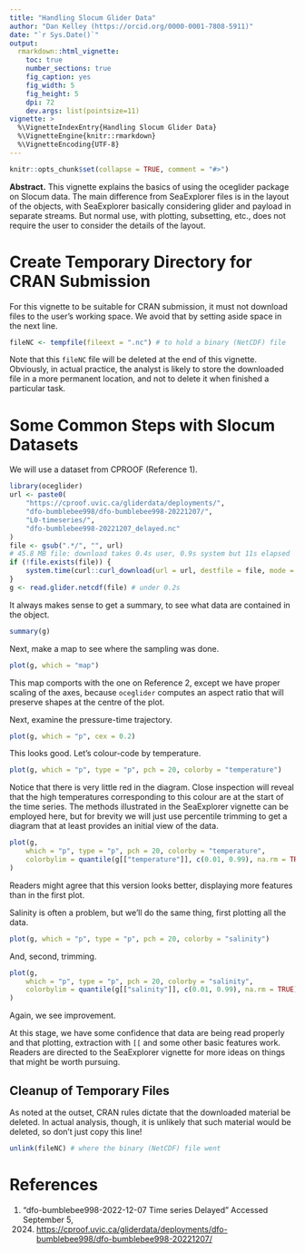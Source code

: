 ```yaml
---
title: "Handling Slocum Glider Data"
author: "Dan Kelley (https://orcid.org/0000-0001-7808-5911)"
date: "`r Sys.Date()`"
output:
  rmarkdown::html_vignette:
    toc: true
    number_sections: true
    fig_caption: yes
    fig_width: 5
    fig_height: 5
    dpi: 72
    dev.args: list(pointsize=11)
vignette: >
  %\VignetteIndexEntry{Handling Slocum Glider Data}
  %\VignetteEngine{knitr::rmarkdown}
  %\VignetteEncoding{UTF-8}
---
```


```r
knitr::opts_chunk$set(collapse = TRUE, comment = "#>")
```

**Abstract.** This vignette explains the basics of using the oceglider package
on Slocum data. The main difference from SeaExplorer files is in the layout of
the objects, with SeaExplorer basically considering glider and payload in
separate streams. But normal use, with plotting, subsetting, etc., does not
require the user to consider the details of the layout.

# Create Temporary Directory for CRAN Submission

For this vignette to be suitable for CRAN submission, it must not download
files to the user's working space.  We avoid that by setting aside space in the
next line.

```r
fileNC <- tempfile(fileext = ".nc") # to hold a binary (NetCDF) file
```

Note that this `fileNC` file will be deleted at the end of this vignette.
Obviously, in actual practice, the analyst is likely to store the downloaded
file in a more permanent location, and not to delete it when finished a
particular task.

# Some Common Steps with Slocum Datasets

We will use a dataset from CPROOF (Reference 1).

```r
library(oceglider)
url <- paste0(
    "https://cproof.uvic.ca/gliderdata/deployments/",
    "dfo-bumblebee998/dfo-bumblebee998-20221207/",
    "L0-timeseries/",
    "dfo-bumblebee998-20221207_delayed.nc"
)
file <- gsub(".*/", "", url)
# 45.8 MB file: download takes 0.4s user, 0.9s system but 11s elapsed
if (!file.exists(file)) {
    system.time(curl::curl_download(url = url, destfile = file, mode = "wb"))
}
g <- read.glider.netcdf(file) # under 0.2s
```

It always makes sense to get a summary, to see what data are contained
in the object.

```r
summary(g)
```

Next, make a map to see where the sampling was done.

```r
plot(g, which = "map")
```

This map comports with the one on Reference 2, except we have proper scaling of
the axes, because `oceglider` computes an aspect ratio that will preserve
shapes at the centre of the plot.

Next, examine the pressure-time trajectory.

```r
plot(g, which = "p", cex = 0.2)
```

This looks good.  Let's colour-code by temperature.

```r
plot(g, which = "p", type = "p", pch = 20, colorby = "temperature")
```

Notice that there is very little red in the diagram.  Close inspection will
reveal that the high temperatures corresponding to this colour are at the start
of the time series.  The methods illustrated in the SeaExplorer vignette can be
employed here, but for brevity we will just use percentile trimming to get a
diagram that at least provides an initial view of the data.

```r
plot(g,
    which = "p", type = "p", pch = 20, colorby = "temperature",
    colorbylim = quantile(g[["temperature"]], c(0.01, 0.99), na.rm = TRUE)
)
```

Readers might agree that this version looks better, displaying
more features than in the first plot.

Salinity is often a problem, but we'll do the same thing, first plotting all
the data.

```r
plot(g, which = "p", type = "p", pch = 20, colorby = "salinity")
```

And, second, trimming.

```r
plot(g,
    which = "p", type = "p", pch = 20, colorby = "salinity",
    colorbylim = quantile(g[["salinity"]], c(0.01, 0.99), na.rm = TRUE)
)
```

Again, we see improvement.

At this stage, we have some confidence that data are being read properly and
that plotting, extraction with `[[` and some other basic features work.
Readers are directed to the SeaExplorer vignette for more ideas on things that
might be worth pursuing.

## Cleanup of Temporary Files

As noted at the outset, CRAN rules dictate that the downloaded material be
deleted.  In actual analysis, though, it is unlikely that such material would
be deleted, so don't just copy this line!

```r
unlink(fileNC) # where the binary (NetCDF) file went
```

# References

1. “dfo-bumblebee998-2022-12-07 Time series Delayed” Accessed September 5,
   2024.
<https://cproof.uvic.ca/gliderdata/deployments/dfo-bumblebee998/dfo-bumblebee998-20221207/>


